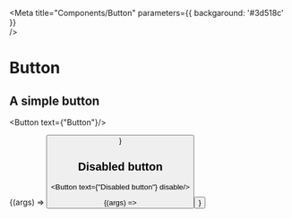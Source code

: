 
<Meta 
    title="Components/Button" 
    parameters={{
        backgaround: '#3d518c'
    }}    
/>

# Button

## A simple button

<Button text={"Button"}/>

<Canvas>
  <Story
    name="Button component"
    args={{
      text: 'Button',
      background: '#4350cc',
      color: '#25a18e',
    }}
  >
    {(args) => <Button {...args} />}
  </Story>
</Canvas>

## Disabled button

<Button text={"Disabled button"} disable/>

<Canvas>
  <Story
    name=" Disable button component"
    args={{
      text: 'Disabled button',
      disable: true,
    }}
  >
    {(args) => <Button {...args} />}
  </Story>
</Canvas>

<ArgsTable of={Button}/>
